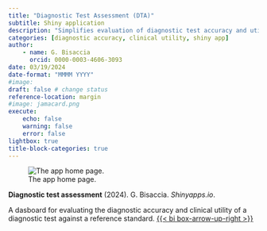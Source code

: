 ```yaml
---
title: "Diagnostic Test Assessment (DTA)"
subtitle: Shiny application
description: "Simplifies evaluation of diagnostic test accuracy and utility."
categories: [diagnostic accuracy, clinical utility, shiny app]
author: 
    - name: G. Bisaccia
      orcid: 0000-0003-4606-3093
date: 03/19/2024
date-format: "MMMM YYYY"
#image: 
draft: false # change status
reference-location: margin
#image: jamacard.png
execute:
    echo: false
    warning: false
    error: false
lightbox: true
title-block-categories: true
---
```

![The app home page.](dta.png)

::: {.column-margin}
**Diagnostic test assessment** (2024). G. Bisaccia. *Shinyapps.io*.
:::

A dasboard for evaluating the diagnostic accuracy and clinical utility of a diagnostic test against a reference standard. [{{< bi box-arrow-up-right >}}](https://nweex5-g-bisaccia.shinyapps.io/dta-dashboard/)